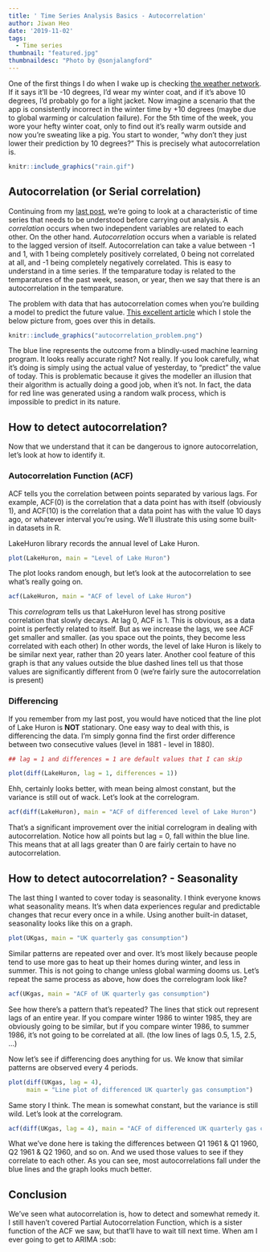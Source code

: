 ```yaml
---
title: ' Time Series Analysis Basics - Autocorrelation'
author: Jiwan Heo
date: '2019-11-02'
tags:
  - Time series
thumbnail: "featured.jpg"
thumbnaildesc: "Photo by @sonjalangford"
---
```


One of the first things I do when I wake up is checking [the weather network](https://www.theweathernetwork.com/ca/weather/ontario/ottawa). If it says it'll be -10 degrees, I'd wear my winter coat, and if it's above 10 degrees, I'd probably go for a light jacket. Now imagine a scenario that the app is consistently incorrect in the winter time by +10 degrees (maybe due to global warming or calculation failure). For the 5th time of the week, you wore your hefty winter coat, only to find out it's really warm outside and now you're sweating like a pig. You start to wonder, "why don't they just lower their prediction by 10 degrees?" This is precisely what autocorrelation is. 

```r
knitr::include_graphics("rain.gif")
```

## Autocorrelation (or Serial correlation)

Continuing from my [last post](https://jiwanheo.rbind.io/blog/2019-10-27-time-series-analysis-basics-stationarity/time-series-analysis-basics-stationarity/), we're going to look at a characteristic of time series that needs to be understood before carrying out analysis. A _correlation_ occurs when two independent variables are related to each other. On the other hand. _Autocorrelation_ occurs when a variable is related to the lagged version of itself. Autocorrelation can take a value between -1 and 1, with 1 being completely positively correlated, 0 being not correlated at all, and -1 being completely negatively correlated. This is easy to understand in a time series. If the temparature today is related to the temparatures of the past week, season, or year, then we say that there is an autocorrelation in the temparature.

The problem with data that has autocorrelation comes when you're building a model to predict the future value. [This excellent article](https://towardsdatascience.com/how-not-to-use-machine-learning-for-time-series-forecasting-avoiding-the-pitfalls-19f9d7adf424) which I stole the below picture from, goes over this in details.

```r
knitr::include_graphics("autocorrelation_problem.png")
```

The blue line represents the outcome from a blindly-used machine learning program. It looks really accurate right? Not really. If you look carefully, what it's doing is simply using the actual value of yesterday, to "predict" the value of today. This is problematic because it gives the modeller an illusion that their algorithm is actually doing a good job, when it's not. In fact, the data for red line was generated using a random walk process, which is impossible to predict in its nature.

## How to detect autocorrelation?

Now that we understand that it can be dangerous to ignore autocorrelation, let's look at how to identify it.

### Autocorrelation Function (ACF)

ACF tells you the correlation between points separated by various lags. For example, ACF(0) is the correlation that a data point has with itself (obviously 1), and ACF(10) is the correlation that a data point has with the value 10 days ago, or whatever interval you're using. We'll illustrate this using some built-in datasets in R.

LakeHuron library records the annual level of Lake Huron.

```r
plot(LakeHuron, main = "Level of Lake Huron")
```

The plot looks random enough, but let's look at the autocorrelation to see what's really going on.

```r
acf(LakeHuron, main = "ACF of level of Lake Huron")
```

This _correlogram_ tells us that LakeHuron level has strong positive correlation that slowly decays. At lag 0, ACF is 1. This is obvious, as a data point is perfectly related to itself. But as we increase the lags, we see ACF get smaller and smaller. (as you space out the points, they become less correlated with each other) In other words, the level of lake Huron is likely to be similar next year, rather than 20 years later. Another cool feature of this graph is that any values outside the blue dashed lines tell us that those values are significantly different from 0 (we're fairly sure the autocorrelation is present)

### Differencing

If you remember from my last post, you would have noticed that the line plot of Lake Huron is __NOT__ stationary. One easy way to deal with this, is differencing the data. I'm simply gonna find the first order difference between two consecutive values (level in 1881 - level in 1880). 

```r
## lag = 1 and differences = 1 are default values that I can skip

plot(diff(LakeHuron, lag = 1, differences = 1))
```

Ehh, certainly looks better, with mean being almost constant, but the variance is still out of wack. Let's look at the correlogram.

```r
acf(diff(LakeHuron), main = "ACF of differenced level of Lake Huron")
```

That's a significant improvement over the initial correlogram in dealing with autocorrelation. Notice how all points but lag = 0, fall within the blue line. This means that at all lags greater than 0 are fairly certain to have no autocorrelation.

## How to detect autocorrelation? - Seasonality

The last thing I wanted to cover today is seasonality. I think everyone knows what seasonality means. It's when data experiences regular and predictable changes that recur every once in a while. Using another built-in dataset, seasonality looks like this on a graph.

```r
plot(UKgas, main = "UK quarterly gas consumption")
```

Similar patterns are repeated over and over. It's most likely because people tend to use more gas to heat up their homes during winter, and less in summer. This is not going to change unless global warming dooms us. Let's repeat the same process as above, how does the correlogram look like?

```r
acf(UKgas, main = "ACF of UK quarterly gas consumption")
```

See how there's a pattern that's repeated? The lines that stick out represent lags of an entire year. If you compare winter 1986 to winter 1985, they are obviously going to be similar, but if you compare winter 1986, to summer 1986, it's not going to be correlated at all. (the low lines of lags 0.5, 1.5, 2.5, ...) 

Now let's see if differencing does anything for us. We know that similar patterns are observed every 4 periods.

```r
plot(diff(UKgas, lag = 4), 
     main = "Line plot of differenced UK quarterly gas consumption")
```

Same story I think. The mean is somewhat constant, but the variance is still wild. Let's look at the correlogram.

```r
acf(diff(UKgas, lag = 4), main = "ACF of differenced UK quarterly gas consumption")
```

What we've done here is taking the differences between Q1 1961 & Q1 1960, Q2 1961 & Q2 1960, and so on. And we used those values to see if they correlate to each other. As you can see, most autocorrelations fall under the blue lines and the graph looks much better. 

## Conclusion

We've seen what autocorrelation is, how to detect and somewhat remedy it. I still haven't covered Partial Autocorrelation Function, which is a sister function of the ACF we saw, but that'll have to wait till next time. When am I ever going to get to ARIMA :sob: 